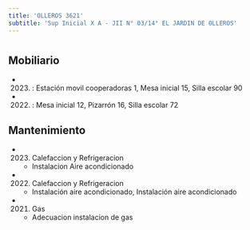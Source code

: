 ```yaml
---
title: 'OLLEROS 3621'
subtitle: 'Sup Inicial X A - JII N° 03/14° EL JARDIN DE OLLEROS'
---
```


#


## Mobiliario

*  (2023) : Estación movil cooperadoras 1, Mesa inicial 15, Silla escolar 90 

*  (2022) : Mesa inicial 12, Pizarrón 16, Silla escolar 72 





## Mantenimiento

*  (2023) Calefaccion y Refrigeracion 
    + Instalacion Aire acondicionado

*  (2022) Calefaccion y Refrigeracion 
    + Instalación aire acondicionado, Instalación aire acondicionado

*  (2021) Gas 
    + Adecuacion instalacion de gas



